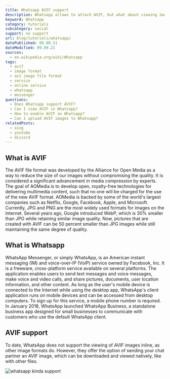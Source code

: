 ```yaml
---
title: Whatsapp AVIF support
description: Whatsapp allows to attach AVIF, but what about viewing images inline? Read more here.
keyword: Whatsapp
category: tutorials
subcategory: social
support: no support
url: blog/tutorials/whatsapp/
datePublished: 09.09.21
dateModified: 09.09.21
sources:
  - en.wikipedia.org/wiki/Whatsapp
tags:
  - avif
  - image format
  - av1 image file format
  - service
  - online service
  - whatsapp
  - messenger
questions:
  - Does Whatsapp support AVIF?
  - Can I view AVIF in Whatsapp?
  - How to enable AVIF on Whatsapp?
  - Can I upload AVIF images to Whatsapp?
relatedPosts:
  - xing
  - youtube
  - discord
---
```


## What is AVIF

The AVIF file format was developed by the Alliance for Open Media as a way to reduce the size of our images without compromising the quality. It is considered a significant advancement in media compression by experts. The goal of AOMedia is to develop open, royalty-free technologies for delivering multimedia content, such that no one will be charged for the use of the new AVIF format. AOMedia is backed by some of the world's largest companies such as Netflix, Google, Facebook, Apple, and Microsoft. Currently, JPG and PNG are the most widely used formats for images on the Internet. Several years ago, Google introduced WebP, which is 30% smaller than JPG while retaining similar image quality. Now, pictures that are created with AVIF can be 50 percent smaller than JPG images while still maintaining the same degree of quality.

## What is Whatsapp

WhatsApp Messenger, or simply WhatsApp, is an American instant messaging (IM) and voice-over-IP (VoIP) service owned by Facebook, Inc. It is a freeware, cross-platform service available on several platforms. The application enables users to send text messages and voice messages, make voice and video calls, and share pictures, documents, user location information, and other content. As long as the user's mobile device is connected to the Internet while using the desktop app, WhatsApp's client application runs on mobile devices and can be accessed from desktop computers. To sign up for this service, a mobile phone number is required. In January 2018, WhatsApp launched WhatsApp Business, a standalone business app designed for small businesses to communicate with customers who use the default WhatsApp client.

## AVIF support

To date, WhatsApp does not support the viewing of AVIF images inline, as other image formats do. However, they offer the option of sending your chat partner an AVIF image, which can be downloaded and viewed natively, like with other files.

<Image src="whatsapp" alt="whatsapp kinda support" />
